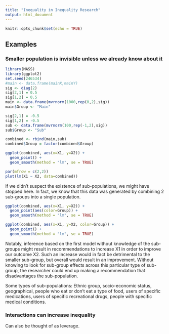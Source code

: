 ```yaml
---
title: "Inequality in Inequality Research"
output: html_document
---
```


```r
knitr::opts_chunk$set(echo = TRUE)
```

## Examples

### Smaller population is invisible unless we already know about it

```r
library(MASS)
library(ggplot2)
set.seed(246534)
#main <- data.frame(mainX,mainY)
sig <- diag(2)
sig[2,1] = 0.5
sig[1,2] = 0.5
main <- data.frame(mvrnorm(1000,rep(0,2),sig))
main$Group <- "Main"

sig[2,1] = -0.5
sig[1,2] = -0.5
sub <- data.frame(mvrnorm(100,rep(-1,2),sig))
sub$Group <- "Sub"

combined <- rbind(main,sub)
combined$Group = factor(combined$Group)
```

```r
ggplot(combined, aes(x=X1, y=X2)) +
  geom_point() +
  geom_smooth(method = "lm", se = TRUE)
```

```r
par(mfrow = c(2,2))
plot(lm(X1 ~ X2, data=combined))
```

If we didn't suspect the existence of sub-populations, we might have stopped here. In fact, we know that this data was generated by combining 2 sub-groups into a single population.

```r
ggplot(combined, aes(x=X1, y=X2)) +
  geom_point(aes(color=Group)) +
  geom_smooth(method = "lm", se = TRUE)
```

```r
ggplot(combined, aes(x=X1, y=X2, color=Group)) +
  geom_point() +
  geom_smooth(method = "lm", se = TRUE)
```

Notably, inference based on the first model without knowledge of the sub-groups might result in recommendations to increase X1 in order to improve our outcome X2. Such an increase would in fact be detrimental to the smaller sub-group, but overall would result in an improvement. Without knowing to look for sub-group effects across this particular type of sub-group, the researcher could end up making a recommendation that disadvantages the sub-population.

Some types of sub-populations: Ethnic group, socio-economic status, geographical, people who eat or don't eat a type of food, users of specific medications, users of specific recreational drugs, people with specific medical conditions.

### Interactions can increase inequality

Can also be thought of as leverage.